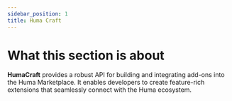 ```yaml
---
sidebar_position: 1
title: Huma Craft
---
```


# What this section is about

**HumaCraft** provides a robust API for building and integrating add-ons into the Huma Marketplace. It enables developers to create feature-rich extensions that seamlessly connect with the Huma ecosystem.